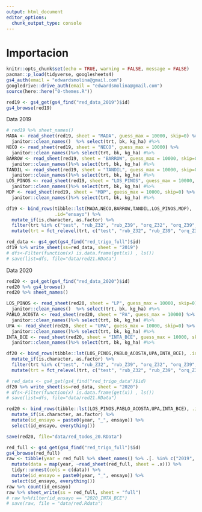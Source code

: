 ```yaml
---
output: html_document
editor_options: 
  chunk_output_type: console
---
```

# Importacion

```r
knitr::opts_chunk$set(echo = TRUE, warning = FALSE, message = FALSE)
pacman::p_load(tidyverse, googlesheets4)
gs4_auth(email = "edwardsmolina@gmail.com")
googledrive::drive_auth(email = "edwardsmolina@gmail.com")
source(here::here("0-themes.R"))
```

```r
red19 <- gs4_get(gs4_find("red_data_2019")$id)
gs4_browse(red19)
```

Data 2019

```r
# red19 %>% sheet_names()  
MADA <- read_sheet(red19, sheet = "MADA", guess_max = 10000, skip=0) %>% 
  janitor::clean_names()  %>% select(trt, bk, kg_ha) #%>% 
NECO <- read_sheet(red19, sheet = "NECO", guess_max = 10000) %>% 
  janitor::clean_names()%>% select(trt, bk, kg_ha) #%>% 
BARROW <- read_sheet(red19, sheet = "BARROW", guess_max = 10000, skip=0) %>% 
  janitor::clean_names()%>% select(trt, bk, kg_ha) #%>% 
TANDIL <- read_sheet(red19, sheet = "TANDIL", guess_max = 10000, skip=0) %>% 
  janitor::clean_names()%>% select(trt, bk, kg_ha) #%>% 
LOS_PINOS <- read_sheet(red19, sheet = "LOS_PINOS", guess_max = 10000, skip=0) %>% 
  janitor::clean_names()%>% select(trt, bk, kg_ha) #%>% 
MDP <- read_sheet(red19, sheet = "MDP", guess_max = 10000, skip=0) %>% 
  janitor::clean_names()%>% select(trt, bk, kg_ha) #%>% 

df19 <- bind_rows(tibble::lst(MADA,NECO,BARROW,TANDIL,LOS_PINOS,MDP), 
                  .id="ensayo") %>% 
  mutate_if(is.character, as.factor) %>% 
  filter(trt %in% c("test", "rub_Z32", "rub_Z39", "orq_Z32", "orq_Z39", "rub_Z32_orq_Z39")) %>%
  mutate(trt = fct_relevel(trt, c("test", "rub_Z32", "rub_Z39", "orq_Z32", "orq_Z39", "rub_Z32_orq_Z39")))

red_data <- gs4_get(gs4_find("red_trigo_full")$id)
df19 %>% write_sheet(ss=red_data, sheet = "2019")
# dfs<-Filter(function(x) is.data.frame(get(x)) , ls())
# save(list=dfs, file="data/red21.RData")
```

Data 2020

```r
red20 <- gs4_get(gs4_find("red_data_2020")$id)
red20 %>% gs4_browse()
red20 %>% sheet_names()
```

```r
LOS_PINOS <- read_sheet(red20, sheet = "LP", guess_max = 10000, skip=0) %>% 
  janitor::clean_names()  %>% select(trt, bk, kg_ha) #%>% 
PABLO_ACOSTA <- read_sheet(red20, sheet = "PA", guess_max = 10000) %>% 
  janitor::clean_names()%>% select(trt, bk, kg_ha) #%>% 
UPA <- read_sheet(red20, sheet = "UPA", guess_max = 10000, skip=0) %>% 
  janitor::clean_names()%>% select(trt, bk, kg_ha) #%>% 
INTA_BCE <- read_sheet(red20, sheet = "INTA_BCE", guess_max = 10000, skip=0) %>% 
  janitor::clean_names()%>% select(trt, bk, kg_ha) #%>%
```

```r
df20 <- bind_rows(tibble::lst(LOS_PINOS,PABLO_ACOSTA,UPA,INTA_BCE), .id="ensayo") %>% 
  mutate_if(is.character, as.factor) %>% 
  filter(trt %in% c("test", "rub_Z32", "rub_Z39", "orq_Z32", "orq_Z39", "rub_Z32_orq_Z39")) %>%
  mutate(trt = fct_relevel(trt, c("test", "rub_Z32", "rub_Z39", "orq_Z32", "orq_Z39", "rub_Z32_orq_Z39")))

# red_data <- gs4_get(gs4_find("red_trigo_data")$id)
df20 %>% write_sheet(ss=red_data, sheet = "2020")
# dfs<-Filter(function(x) is.data.frame(get(x)) , ls())
# save(list=dfs, file="data/red21.RData")
```

```r
red20 <- bind_rows(tibble::lst(LOS_PINOS,PABLO_ACOSTA,UPA,INTA_BCE), .id="ensayo") %>% 
  mutate_if(is.character, as.factor) %>% 
  mutate(id_ensayo = paste0(year, "_", ensayo)) %>% 
  select(id_ensayo, everything())

save(red20, file="data/red_todos_20.RData")
```



```r
red_full <- gs4_get(gs4_find("red_trigo_full")$id)
gs4_browse(red_full)
raw <- tibble(year = red_full %>% sheet_names() %>% .[. %in% c("2019", "2020")] )%>% 
  mutate(data = map(year, ~read_sheet(red_full, sheet = .x))) %>% 
  tidyr::unnest(cols = c(data)) %>% 
  mutate(id_ensayo = paste0(year, "_", ensayo)) %>% 
  select(id_ensayo, everything())
raw %>% count(id_ensayo)
raw %>% sheet_write(ss = red_full, sheet = "full")  
# raw %>%filter(id_ensayo == "2020_INTA_BCE")
# save(raw, file = "data/red.Rdata")

```

